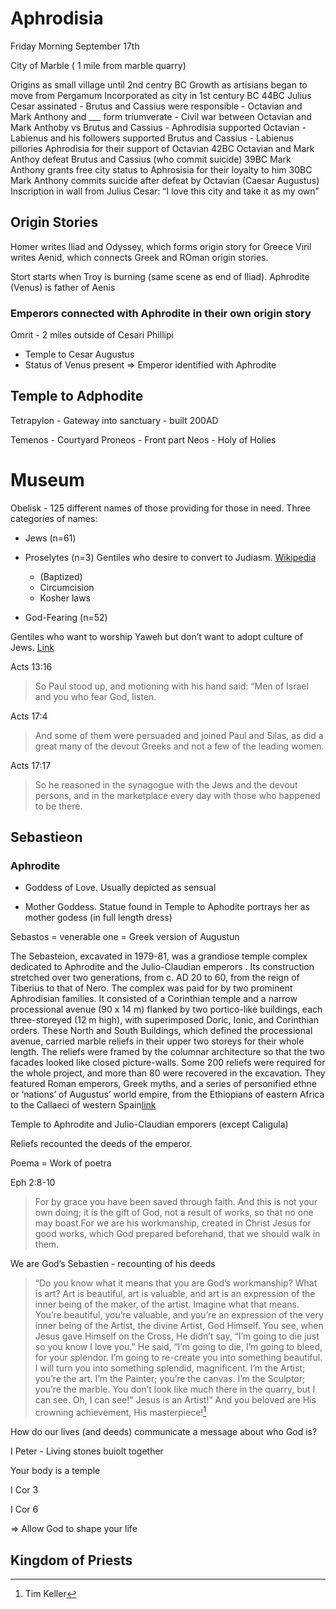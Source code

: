 # Aphrodisia
Friday Morning September 17th

 City of Marble ( 1  mile from marble quarry)
 
 
 Origins as small village until 2nd centry BC
 Growth as artisians began to move from Pergamum
 Incorporated as city in 1st century BC
 44BC Julius Cesar assinated
 - Brutus and Cassius were responsible
 - Octavian and Mark Anthony and ___ form triumverate
 - Civil war between Octavian and Mark Anthoby vs Brutus and Cassius
 - Aphrodisia supported Octavian
 - Labienus and his followers supported Brutus and Cassius
 - Labienus pillories Aphrodisia for their support of Octavian
 42BC Octavian and Mark Anthoy defeat Brutus and Cassius (who commit suicide)
 39BC Mark Anthony grants free city status to Aphrosisia for their loyalty to him
30BC Mark Anthony commits suicide after defeat by Octavian (Caesar Augustus)
Inscription in wall from Julius Cesar: "I love this city and take it as my own"

## Origin Stories

Homer writes Iliad and Odyssey, which forms origin story for Greece
Viril writes Aenid, which connects Greek and ROman origin stories. 

Stort starts when Troy is burning (same scene as end of Iliad). 
Aphrodite (Venus) is father of Aenis

### Emperors connected with Aphrodite in their own origin story

Omrit - 2 miles outside of Cesari Phillipi

- Temple to Cesar Augustus
- Status of Venus present
=> Emperor identified with Aphrodite

## Temple to Adphodite

Tetrapylon - Gateway into sanctuary - built 200AD

Temenos - Courtyard
Proneos - Front part
Neos - Holy of Holies


# Museum

Obelisk - 125 different names of those providing for those in need.
Three categories of names:

- Jews (n=61)
- Proselytes (n=3) Gentiles who desire to convert to Judiasm. [Wikipedia](https://en.wikipedia.org/wiki/Proselyte)

  - (Baptized)
  - Circumcision
  - Kosher laws
  
- God-Fearing (n=52)
  
Gentiles who want to worship Yaweh but don't want to adopt culture of Jews. [Link](https://www.biblestudymagazine.com/bible-study-magazine-blog/2016/6/3/who-were-the-god-fearers)

Acts 13:16

> So Paul stood up, and motioning with his hand said:
“Men of Israel and you who fear God, listen. 

Acts 17:4

>And some of them were persuaded and joined Paul and Silas, as did a great many of the devout Greeks and not a few of the leading women.

Acts 17:17 

> So he reasoned in the synagogue with the Jews and the devout persons, and in the marketplace every day with those who happened to be there.


## Sebastieon 

### Aphrodite

- Goddess of Love. Usually depicted as sensual

- Mother Goddess. Statue found in Temple to Aphodite portrays her as mother godess (in full length dress)

Sebastos = venerable one = Greek version of Augustun

The Sebasteion, excavated in 1979-81, was a grandiose temple complex dedicated to Aphrodite and the Julio-Claudian emperors . Its construction stretched over two generations, from c. AD 20 to 60, from the reign of Tiberius to that of Nero. The complex was paid for by two prominent Aphrodisian families. It consisted of a Corinthian temple and a narrow processional avenue (90 x 14 m) flanked by two portico-like buildings, each three-storeyed (12 m high), with superimposed Doric, Ionic, and Corinthian orders. These North and South Buildings, which defined the processional avenue, carried marble reliefs in their upper two storeys for their whole length. The reliefs were framed by the columnar architecture so that the two facades looked like closed picture-walls. Some 200 reliefs were required for the whole project, and more than 80 were recovered in the excavation. They featured Roman emperors, Greek myths, and a series of personified ethne or 'nations' of Augustus' world empire, from the Ethiopians of eastern Africa to the Callaeci of western Spain[link](http://aphrodisias.classics.ox.ac.uk/sebasteion.html)

Temple to Aphrodite and Julio-Claudian emporers (except Caligula)

Reliefs recounted the deeds of the emperor.

Poema = Work of poetra

Eph 2:8-10 

>For by grace you have been saved through faith. And this is not your own doing; it is the gift of God, not a result of works, so that no one may boast.For we are his workmanship, created in Christ Jesus for good works, which God prepared beforehand, that we should walk in them.

We are God's Sebastien - recounting of his deeds

>“Do you know what it means that you are God’s workmanship? What is art? Art is beautiful, art is valuable, and art is an expression of the inner being of the maker, of the artist. Imagine what that means. You’re beautiful, you’re valuable, and you’re an expression of the very inner being of the Artist, the divine Artist, God Himself. You see, when Jesus gave Himself on the Cross, He didn’t say, “I’m going to die just so you know I love you.” He said, “I’m going to die, I’m going to bleed, for your splendor. I’m going to re-create you into something beautiful. I will turn you into something splendid, magnificent. I’m the Artist; you’re the art. I’m the Painter; you’re the canvas. I’m the Sculptor; you’re the marble. You don’t look like much there in the quarry, but I can see. Oh, I can see!” Jesus is an Artist!” And you beloved are His crowning achievement, His masterpiece!^[Tim Keller]

How do our lives (and deeds) communicate a message about who God is?


I Peter - Living stones buiolt together

Your body is a temple

I Cor 3

I Cor 6

=> Allow God to shape your life

## Kingdom of Priests
